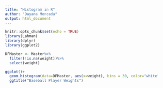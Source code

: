 ```yaml
---
title: "Histogram in R"
author: "Dayana Moncada"
output: html_document
---
```


```r
knitr::opts_chunk$set(echo = TRUE)
library(Lahman)
library(dplyr)
library(ggplot2)
```


```r
DFMaster <- Master%>%
  filter(!is.na(weight))%>% 
  select(weight)
```

```r
ggplot()+
  geom_histogram(data=DFMaster, aes(x=weight), bins = 30, color="white", fill="pink")+
  ggtitle("Baseball Player Weights")
```

